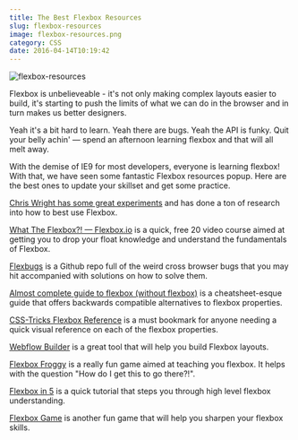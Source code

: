 ```yaml
---
title: The Best Flexbox Resources
slug: flexbox-resources
image: flexbox-resources.png
category: CSS
date: 2016-04-14T10:19:42
---
```


<img src="flexbox-resources-650x366.png" alt="flexbox-resources"  />

Flexbox is unbelieveable - it's not only making complex layouts easier to build, it's starting to push the limits of what we can do in the browser and in turn makes us better designers.

Yeah it's a bit hard to learn. Yeah there are bugs. Yeah the API is funky. Quit your belly achin' — spend an afternoon learning flexbox and that will all melt away.

With the demise of IE9 for most developers, everyone is learning flexbox! With that, we have seen some fantastic Flexbox resources popup. Here are the best ones to update your skillset and get some practice.

<a href="https://chriswrightdesign.com/experiments/">Chris Wright has some great experiments</a> and has done a ton of research into how to best use Flexbox.

<a href="http://Flexbox.io">What The Flexbox?! — Flexbox.io</a> is a quick, free 20 video course aimed at getting you to drop your float knowledge and understand the fundamentals of Flexbox.

<a href="https://github.com/philipwalton/flexbugs">Flexbugs</a> is a Github repo full of the weird cross browser bugs that you may hit accompanied with solutions on how to solve them.

<a href="http://kyusuf.com/post/almost-complete-guide-to-flexbox-without-flexbox">Almost complete guide to flexbox (without flexbox)</a>  is a cheatsheet-esque guide that offers backwards compatible alternatives to flexbox properties.

<a href="https://css-tricks.com/snippets/css/a-guide-to-flexbox/">CSS-Tricks Flexbox Reference</a> is a must bookmark for anyone needing a quick visual reference on each of the flexbox properties.

<a href="https://flexbox.webflow.com/">Webflow Builder</a> is a great tool that will help you build Flexbox layouts.

<a href="http://flexboxfroggy.com/">Flexbox Froggy</a> is a really fun game aimed at teaching you flexbox. It helps with the question "How do I get this to go there?!".

<a href="http://flexboxin5.com/">Flexbox in 5</a> is a quick tutorial that steps you through high level flexbox understanding.

<a href="https://www.flexboxgame.com/">Flexbox Game</a> is another fun game that will help you sharpen your flexbox skills.
